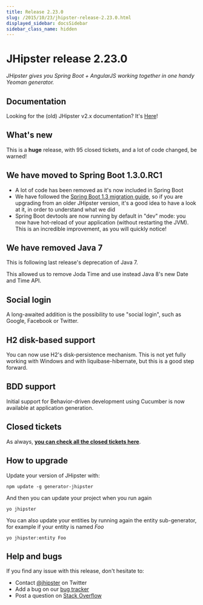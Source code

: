 ```yaml
---
title: Release 2.23.0
slug: /2015/10/23/jhipster-release-2.23.0.html
displayed_sidebar: docsSidebar
sidebar_class_name: hidden
---
```


JHipster release 2.23.0
==================

*JHipster gives you Spring Boot + AngularJS working together in one handy Yeoman generator.*

Documentation
----------

Looking for the (old) JHipster v2.x documentation? It's [Here](https://www.jhipster.tech/documentation-archive/)!

What's new
----------

This is a **huge** release, with 95 closed tickets, and a lot of code changed, be warned!

## We have moved to Spring Boot 1.3.0.RC1

- A lot of code has been removed as it's now included in Spring Boot
- We have followed the [Spring Boot 1.3 migration guide](https://github.com/spring-projects/spring-boot/wiki/Spring-Boot-1.3.0-RC1-Release-Notes), so if you are upgrading from an older JHipster version, it's a good idea to have a look at it, in order to understand what we did
- Spring Boot devtools are now running by default in "dev" mode: you now have hot-reload of your application (without restarting the JVM). This is an incredible improvement, as you will quickly notice!

## We have removed Java 7

This is following last release's deprecation of Java 7.

This allowed us to remove Joda Time and use instead Java 8's new Date and Time API.

## Social login

A long-awaited addition is the possibility to use "social login", such as Google, Facebook or Twitter.

## H2 disk-based support

You can now use H2's disk-persistence mechanism. This is not yet fully working with Windows and with liquibase-hibernate, but this is a good step forward.

## BDD support

Initial support for Behavior-driven development using Cucumber is now available at application generation.

Closed tickets
------------

As always, __[you can check all the closed tickets here](https://github.com/jhipster/generator-jhipster/issues?q=milestone%3A2.23.0+is%3Aclosed)__.

How to upgrade
------------

Update your version of JHipster with:

```
npm update -g generator-jhipster
```

And then you can update your project when you run again

```
yo jhipster
```

You can also update your entities by running again the entity sub-generator, for example if your entity is named _Foo_

```
yo jhipster:entity Foo
```

Help and bugs
--------------

If you find any issue with this release, don't hesitate to:

- Contact [@jhipster](https://twitter.com/jhipster) on Twitter
- Add a bug on our [bug tracker](https://github.com/jhipster/generator-jhipster/issues?state=open)
- Post a question on [Stack Overflow](http://stackoverflow.com/tags/jhipster/info)
